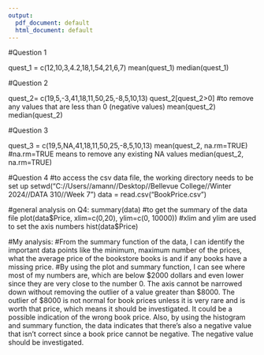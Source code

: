 ---
output:
  pdf_document: default
  html_document: default
---
#Question 1

quest_1 = c(12,10,3,4.2,18,1,54,21,6,7)
mean(quest_1)
median(quest_1)

#Question 2

quest_2= c(19,5,-3,41,18,11,50,25,-8,5,10,13)
quest_2[quest_2>0] #to remove any values that are less than 0 (negative values)
mean(quest_2)
median(quest_2)

#Question 3

quest_3 = c(19,5,NA,41,18,11,50,25,-8,5,10,13)
mean(quest_2, na.rm=TRUE) #na.rm=TRUE means to remove any existing NA values
median(quest_2, na.rm=TRUE)

#Question 4
#to access the csv data file, the working directory needs to be set up
setwd("C://Users//amann//Desktop//Bellevue College//Winter 2024//DATA 310//Week 7")
data = read.csv("BookPrice.csv")

  #general analysis on Q4:
summary(data) #to get the summary of the data file
plot(data$Price, xlim=c(0,20), ylim=c(0, 10000)) #xlim and ylim are used to set the axis numbers
hist(data$Price)

#My analysis:
#From the summary function of the data, I can identify the important data points like the minimum, maximum number of the prices, what the average price of the bookstore books is and if any books have a missing price. 
#By using the plot and summary function, I can see where most of my numbers are, which are below $2000 dollars and even lower since they are very close to the number 0. The axis cannot be narrowed down without removing the outlier of a value greater than $8000. The outlier of $8000 is not normal for book prices unless it is very rare and is worth that price, which means it should be investigated. It could be a possible indication of the wrong book price. Also, by using the histogram and summary function, the data indicates that there’s also a negative value that isn’t correct since a book price cannot be negative. The negative value should be investigated.


